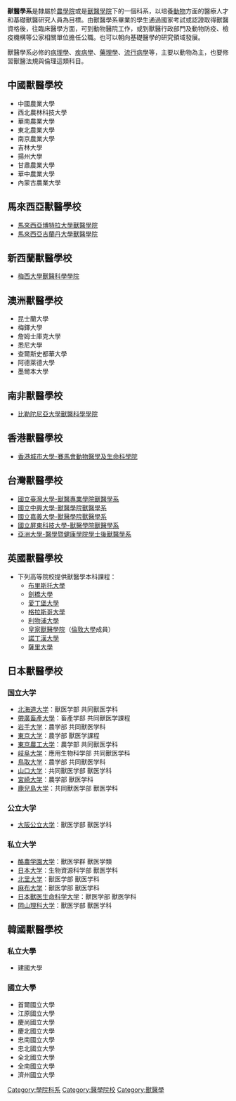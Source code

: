'''獸醫學系'''是隸屬於[[農學院|農學院]]或是[[獸醫學院|獸醫學院]]下的一個科系，以培養[[動物|動物]]方面的醫療人才和基礎獸醫研究人員為目標。由獸醫學系畢業的學生通過國家考試或認證取得獸醫資格後，往臨床醫學方面，可到動物醫院工作，或到獸醫行政部門及動物防疫、檢疫機構等公家相關單位擔任公職。也可以朝向基礎醫學的研究領域發展。

獸醫學系必修的[[病理學|病理學]]、[[疾病學|疾病學]]、[[藥理學|藥理學]]、[[流行病學|流行病學]]等，主要以動物為主，也要修習獸醫法規與倫理這類科目。

==中國獸醫學校==
*中國農業大學	
*西北農林科技大學
*華南農業大學		
*東北農業大學
*南京農業大學		
*吉林大學
*揚州大學		
*甘肅農業大學
*華中農業大學		
*內蒙古農業大學

==馬來西亞獸醫學校==
*[https://vet.upm.edu.my/ 馬來西亞博特拉大學獸醫學院]
*[http://fpv.umk.edu.my/ 馬來西亞吉蘭丹大學獸醫學院]

==新西蘭獸醫學校==
* [https://www.massey.ac.nz/massey/explore/departments/school-veterinary-science 梅西大學獸醫科學學院]

==澳洲獸醫學校==
*昆士蘭大學 
*梅鐸大學 
*詹姆士庫克大學 
*悉尼大學 
*查爾斯史都華大學 
*阿德萊德大學 
*墨爾本大學
==南非獸醫學校==
*[https://www.up.ac.za/faculty-of-veterinary-science 比勒陀尼亞大學獸醫科學學院]

==香港獸醫學校==
* [http://www.cityu.edu.hk/cvmls 香港城市大學-賽馬會動物醫學及生命科學院] {{Wayback|url=http://www.cityu.edu.hk/cvmls |date=20200222184221 }}

==台灣獸醫學校==
{{Commonscat|Veterinarians}}
{{Wikisource|獸醫師法}}
* [http://www.vm.ntu.edu.tw/DVM/ 國立臺灣大學-獸醫專業學院獸醫學系] {{Wayback|url=http://www.vm.ntu.edu.tw/DVM/ |date=20201025125457 }}
* [http://www.vm.nchu.edu.tw/ 國立中興大學-獸醫學院獸醫學系] {{Wayback|url=http://www.vm.nchu.edu.tw/ |date=20201025192110 }}
* [http://www.ncyu.edu.tw/dvmpc/ 國立嘉義大學-獸醫學院獸醫學系] {{Wayback|url=http://www.ncyu.edu.tw/dvmpc/ |date=20201025002009 }}
* [http://vm.npust.edu.tw/ 國立屏東科技大學-獸醫學院獸醫學系] {{Wayback|url=http://vm.npust.edu.tw/ |date=20200812171646 }}
* [http://dvm.asia.edu.tw 亞洲大學-醫學暨健康學院學士後獸醫學系] {{Wayback|url=http://dvm.asia.edu.tw/ |date=20201209230005 }}

==英國獸醫學校==
*下列高等院校提供獸醫學本科課程：
**[[布里斯托大學|布里斯托大學]]
**[[劍橋大學|劍橋大學]]
**[[愛丁堡大學|愛丁堡大學]]
**[[格拉斯哥大學|格拉斯哥大學]]
**[[利物浦大學|利物浦大學]]
**[[皇家獸醫學院|皇家獸醫學院]]（[[倫敦大學|倫敦大學]]成員）
**[[諾丁漢大學|諾丁漢大學]]
**[[薩里大學|薩里大學]]

==日本獸醫學校==
===国立大学===
* [[北海道大学|北海道大学]]：獸医学部 共同獸医学科
* [[帶廣畜產大學|帶廣畜產大學]]：畜產学部 共同獸医学課程
* [[岩手大学|岩手大学]]：農学部 共同獸医学科
* [[東京大学|東京大学]]：農学部 獸医学課程
* [[東京農工大学|東京農工大学]]：農学部 共同獸医学科
* [[岐阜大学|岐阜大学]]：應用生物科学部 共同獸医学科
* [[鳥取大学|鳥取大学]]：農学部 共同獸医学科
* [[山口大学|山口大学]]：共同獸医学部 獸医学科
* [[宮崎大学|宮崎大学]]：農学部 獸医学科
* [[鹿兒島大学|鹿兒島大学]]：共同獸医学部 獸医学科
===公立大学===
* [[大阪公立大学|大阪公立大学]]：獸医学部 獸医学科

===私立大学===
* [[酪農学園大学|酪農学園大学]]：獸医学群 獸医学類
* [[日本大学|日本大学]]：生物資源科学部 獸医学科
* [[北里大学|北里大学]]：獸医学部 獸医学科
* [[麻布大学|麻布大学]]：獸医学部 獸医学科
* [[日本獸医生命科学大学|日本獸医生命科学大学]]：獸医学部 獸医学科
* [[岡山理科大学|岡山理科大学]]：獸医学部 獸医学科

==韓國獸醫學校==
===私立大學===
*建國大學
===國立大學===
*首爾國立大學
*江原國立大學
*慶尚國立大學
*慶北國立大學
*忠南國立大學
*忠北國立大學
*全北國立大學
*全南國立大學
*濟州國立大學

[[Category:學院科系|Category:學院科系]]
[[Category:醫學院校|Category:醫學院校]]
[[Category:獸醫學|Category:獸醫學]]